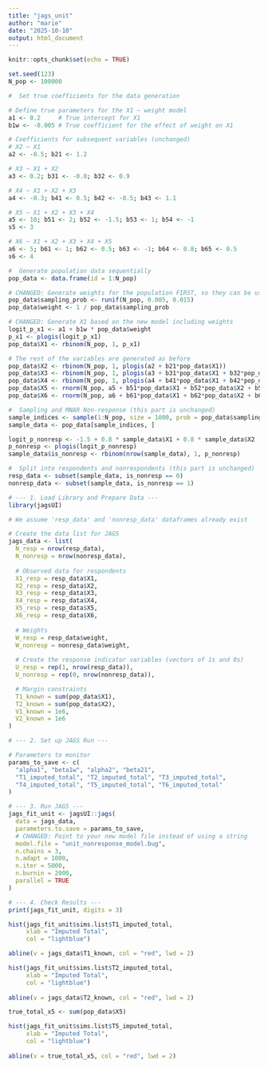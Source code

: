 ```yaml
---
title: "jags_unit"
author: "marie"
date: "2025-10-10"
output: html_document
---
```


```r
knitr::opts_chunk$set(echo = TRUE)
```

```r
set.seed(123)
N_pop <- 100000

#  Set true coefficients for the data generation 

# Define true parameters for the X1 ~ weight model
a1 <- 0.2     # True intercept for X1
b1w <- -0.005 # True coefficient for the effect of weight on X1

# Coefficients for subsequent variables (unchanged)
# X2 ~ X1
a2 <- -0.5; b21 <- 1.2

# X3 ~ X1 + X2
a3 <- 0.2; b31 <- -0.8; b32 <- 0.9

# X4 ~ X1 + X2 + X3
a4 <- -0.3; b41 <- 0.5; b42 <- -0.5; b43 <- 1.1

# X5 ~ X1 + X2 + X3 + X4
a5 <- 10; b51 <- 2; b52 <- -1.5; b53 <- 1; b54 <- -1
s5 <- 3

# X6 ~ X1 + X2 + X3 + X4 + X5
a6 <- 5; b61 <- 1; b62 <- 0.5; b63 <- -1; b64 <- 0.8; b65 <- 0.5
s6 <- 4

#  Generate population data sequentially 
pop_data <- data.frame(id = 1:N_pop)

# CHANGED: Generate weights for the population FIRST, so they can be used as a predictor
pop_data$sampling_prob <- runif(N_pop, 0.005, 0.015)
pop_data$weight <- 1 / pop_data$sampling_prob

# CHANGED: Generate X1 based on the new model including weights
logit_p_x1 <- a1 + b1w * pop_data$weight
p_x1 <- plogis(logit_p_x1)
pop_data$X1 <- rbinom(N_pop, 1, p_x1)

# The rest of the variables are generated as before
pop_data$X2 <- rbinom(N_pop, 1, plogis(a2 + b21*pop_data$X1))
pop_data$X3 <- rbinom(N_pop, 1, plogis(a3 + b31*pop_data$X1 + b32*pop_data$X2))
pop_data$X4 <- rbinom(N_pop, 1, plogis(a4 + b41*pop_data$X1 + b42*pop_data$X2 + b43*pop_data$X3))
pop_data$X5 <- rnorm(N_pop, a5 + b51*pop_data$X1 + b52*pop_data$X2 + b53*pop_data$X3 + b54*pop_data$X4, s5)
pop_data$X6 <- rnorm(N_pop, a6 + b61*pop_data$X1 + b62*pop_data$X2 + b63*pop_data$X3 + b64*pop_data$X4 + b65*pop_data$X5, s6)

#  Sampling and MNAR Non-response (this part is unchanged) 
sample_indices <- sample(1:N_pop, size = 1000, prob = pop_data$sampling_prob)
sample_data <- pop_data[sample_indices, ]

logit_p_nonresp <- -1.5 + 0.8 * sample_data$X1 + 0.8 * sample_data$X2
p_nonresp <- plogis(logit_p_nonresp)
sample_data$is_nonresp <- rbinom(nrow(sample_data), 1, p_nonresp)

#  Split into respondents and nonrespondents (this part is unchanged) 
resp_data <- subset(sample_data, is_nonresp == 0)
nonresp_data <- subset(sample_data, is_nonresp == 1)
```

```r
# --- 1. Load Library and Prepare Data ---
library(jagsUI)

# We assume 'resp_data' and 'nonresp_data' dataframes already exist

# Create the data list for JAGS
jags_data <- list(
  N_resp = nrow(resp_data),
  N_nonresp = nrow(nonresp_data),
  
  # Observed data for respondents
  X1_resp = resp_data$X1,
  X2_resp = resp_data$X2,
  X3_resp = resp_data$X3,
  X4_resp = resp_data$X4,
  X5_resp = resp_data$X5,
  X6_resp = resp_data$X6,
  
  # Weights
  W_resp = resp_data$weight,
  W_nonresp = nonresp_data$weight,
  
  # Create the response indicator variables (vectors of 1s and 0s)
  U_resp = rep(1, nrow(resp_data)),
  U_nonresp = rep(0, nrow(nonresp_data)),

  # Margin constraints
  T1_known = sum(pop_data$X1),
  T2_known = sum(pop_data$X2),
  V1_known = 1e6,
  V2_known = 1e6
)

# --- 2. Set up JAGS Run ---

# Parameters to monitor
params_to_save <- c(
  "alpha1", "beta1w", "alpha2", "beta21",
  "T1_imputed_total", "T2_imputed_total", "T3_imputed_total",
  "T4_imputed_total", "T5_imputed_total", "T6_imputed_total"
)

# --- 3. Run JAGS ---
jags_fit_unit <- jagsUI::jags(
  data = jags_data,
  parameters.to.save = params_to_save,
  # CHANGED: Point to your new model file instead of using a string
  model.file = "unit_nonresponse_model.bug", 
  n.chains = 3,
  n.adapt = 1000,
  n.iter = 5000,
  n.burnin = 2000,
  parallel = TRUE
)

# --- 4. Check Results ---
print(jags_fit_unit, digits = 3)
```
```r
hist(jags_fit_unit$sims.list$T1_imputed_total,
     xlab = "Imputed Total",
     col = "lightblue")

abline(v = jags_data$T1_known, col = "red", lwd = 2)

hist(jags_fit_unit$sims.list$T2_imputed_total,
     xlab = "Imputed Total",
     col = "lightblue")
     
abline(v = jags_data$T2_known, col = "red", lwd = 2)

true_total_x5 <- sum(pop_data$X5)

hist(jags_fit_unit$sims.list$T5_imputed_total,
     xlab = "Imputed Total",
     col = "lightblue")
     
abline(v = true_total_x5, col = "red", lwd = 2)
```


